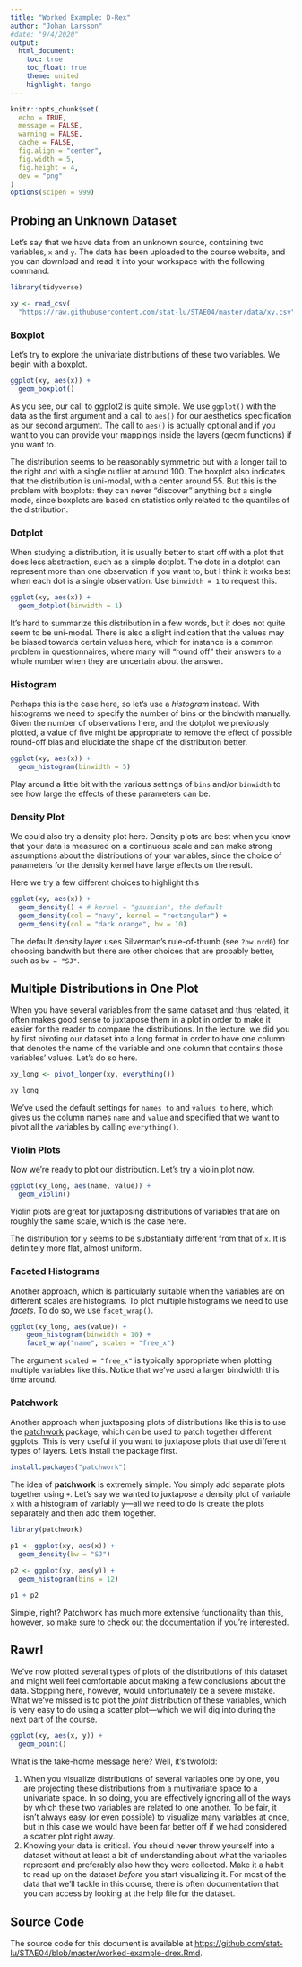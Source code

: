 ```yaml
---
title: "Worked Example: D-Rex"
author: "Johan Larsson"
#date: "9/4/2020"
output: 
  html_document:
    toc: true
    toc_float: true
    theme: united
    highlight: tango
---
```


```r

knitr::opts_chunk$set(
  echo = TRUE,
  message = FALSE,
  warning = FALSE,
  cache = FALSE,
  fig.align = "center",
  fig.width = 5,
  fig.height = 4,
  dev = "png"
)
options(scipen = 999)
```

## Probing an Unknown Dataset

Let's say that we have data from an unknown source, containing two
variables, `x` and `y`. The data has been uploaded to the course website, 
and you can download and read it into your workspace with the following command.

```r
library(tidyverse)

xy <- read_csv(
  "https://raw.githubusercontent.com/stat-lu/STAE04/master/data/xy.csv")
```

### Boxplot

Let's try to explore the univariate distributions of these two variables.
We begin with a boxplot.

```r
ggplot(xy, aes(x)) +
  geom_boxplot()
```

As you see, our call to ggplot2 is quite simple. We use `ggplot()` with
the data as the first argument and a call to `aes()` for our aesthetics
specification as our second argument. The call to `aes()` is actually
optional and if you want to you can provide your mappings inside
the layers (geom functions) if you want to.

The distribution seems to be reasonably symmetric but with a longer tail
to the right and with a single outlier at 
around 100. The boxplot also indicates
that the distribution is uni-modal, with a center around 55. But this is
the problem with boxplots: they can never "discover" anything *but*
a single mode, since boxplots are based on statistics only related to the 
quantiles of the distribution.

### Dotplot

When studying a distribution, it is usually better to start off with a plot
that does less abstraction, such as a
simple dotplot. The dots in a dotplot can represent more
than one observation if you want to, but I think it works best when
each dot is a single observation. Use `binwidth = 1` to request this.

```r
ggplot(xy, aes(x)) +
  geom_dotplot(binwidth = 1)
```

It's hard to summarize this distribution in a few words, but it does not
quite seem to be uni-modal. There is also a slight indication that
the values may be biased towards certain values here, which for instance is
a common problem in questionnaires, where many will "round off" their answers
to a whole number when they are uncertain about the answer.

### Histogram

Perhaps this is the case here, so let's use a *histogram* instead. With
histograms we need to specify the number of bins or the bindwith manually.
Given the number of observations here, and the dotplot we previously plotted,
a value of five might be appropriate to remove the effect of possible round-off
bias and elucidate the shape of the distribution better.

```r
ggplot(xy, aes(x)) +
  geom_histogram(binwidth = 5)
```

Play around a little bit with the various settings of `bins` and/or `binwidth`
to see how large the effects of these parameters can be.

### Density Plot

We could also try a density plot here. Density plots are best when you know
that your data is measured on a continuous scale and can make strong
assumptions about the distributions of your variables, since the choice
of parameters for the density kernel have large effects on the result. 

Here we try a few different choices to highlight this

```r
ggplot(xy, aes(x)) +
  geom_density() + # kernel = "gaussian", the default
  geom_density(col = "navy", kernel = "rectangular") +
  geom_density(col = "dark orange", bw = 10)
```

The default density layer uses Silverman's
rule-of-thumb (see `?bw.nrd0`) for choosing bandwith but there are other
choices that are probably better, such as `bw = "SJ"`.

## Multiple Distributions in One Plot

When you have several variables from the same dataset and thus related, it
often makes good sense to juxtapose them in a plot in order to make it
easier for the reader to compare the distributions. In the lecture,
we did you by first pivoting our dataset into a long format in order to have
one column that denotes the name of the variable and one column that
contains those variables' values. Let's do so here.

```r
xy_long <- pivot_longer(xy, everything())

xy_long
```

We've used the default settings for `names_to` and `values_to` here, which
gives us the column names `name` and `value` and specified that we want
to pivot all the variables by calling `everything()`. 

### Violin Plots

Now we're ready to plot
our distribution. Let's try a violin plot now.

```r
ggplot(xy_long, aes(name, value)) +
  geom_violin()
```

Violin plots are great for juxtaposing distributions of variables that are
on roughly the same scale, which is the case here. 

The distribution for `y` seems to be substantially different from that of
`x`. It is definitely more flat, almost uniform.

### Faceted Histograms

Another approach, which is particularly suitable when the variables are
on different scales are histograms. To plot multiple histograms we
need to use *facets*. To do so, we use `facet_wrap()`. 

```r
ggplot(xy_long, aes(value)) +
    geom_histogram(binwidth = 10) +
    facet_wrap("name", scales = "free_x")
```

The argument `scaled = "free_x"` is typically appropriate when plotting
multiple variables like this. Notice that we've used a larger bindwidth
this time around.

### Patchwork

Another approach when juxtaposing plots of distributions like this is to use
the [patchwork](https://CRAN.R-project.org/package=patchwork) package, which
can be used to patch together different ggplots. This is very useful if you
want to juxtapose plots that use different types of layers. Let's
install the package first.

```r
install.packages("patchwork")
```

The idea of **patchwork** is extremely simple. You simply add separate plots
together using `+`. Let's say we wanted to juxtapose a density plot of
variable `x` with a histogram of variably `y`---all we need to do is 
create the plots separately and then add them together.

```r
library(patchwork)

p1 <- ggplot(xy, aes(x)) +
  geom_density(bw = "SJ")

p2 <- ggplot(xy, aes(y)) +
  geom_histogram(bins = 12)

p1 + p2
```

Simple, right? Patchwork has much more extensive functionality than this, 
however, so make sure to check out the
[documentation](https://patchwork.data-imaginist.com/index.html) if you're 
interested.

## Rawr!

We've now plotted several types of plots of the distributions of this
dataset and might well feel comfortable about making a few conclusions about the 
data. Stopping here, however, would unfortunately be a severe mistake. What
we've missed is to plot the *joint* distribution of these variables, which
is very easy to do using a scatter plot---which we will dig into during the
next part of the course.

```r
ggplot(xy, aes(x, y)) +
  geom_point()
```

What is the take-home message here? Well, it's twofold:

1. When you visualize distributions of several variables one by one, you are
   projecting these distributions from a multivariate space to a 
   univariate space. In so doing, you are effectively ignoring all of the
   ways by which these two variables are related to one another. To be fair,
   it isn't always easy (or even possible) to visualize many variables at once,
   but in this case we would have been far better off if we had considered
   a scatter plot right away.
2. Knowing your data is critical. You should never throw yourself into a 
   dataset without at least a bit of understanding about what the variables
   represent and preferably also how they were collected. Make it a habit
   to read up on the dataset *before* you start visualizing it. For most of
   the data that we'll tackle in this course, there is often documentation
   that you can access by looking at the help file for the dataset.
   
## Source Code

The source code for this document is available at
<https://github.com/stat-lu/STAE04/blob/master/worked-example-drex.Rmd>.



